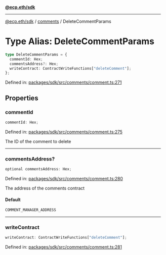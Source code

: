 [**@ecp.eth/sdk**](../../index.mdx)

***

[@ecp.eth/sdk](/sdk-reference/index.mdx) / [comments](/sdk-reference/comments/index.mdx) / DeleteCommentParams

# Type Alias: DeleteCommentParams

```ts
type DeleteCommentParams = {
  commentId: Hex;
  commentsAddress?: Hex;
  writeContract: ContractWriteFunctions["deleteComment"];
};
```

Defined in: [packages/sdk/src/comments/comment.ts:271](https://github.com/ecp-eth/comments-monorepo/blob/main/packages/sdk/src/comments/comment.ts#L271)

## Properties

### commentId

```ts
commentId: Hex;
```

Defined in: [packages/sdk/src/comments/comment.ts:275](https://github.com/ecp-eth/comments-monorepo/blob/main/packages/sdk/src/comments/comment.ts#L275)

The ID of the comment to delete

***

### commentsAddress?

```ts
optional commentsAddress: Hex;
```

Defined in: [packages/sdk/src/comments/comment.ts:280](https://github.com/ecp-eth/comments-monorepo/blob/main/packages/sdk/src/comments/comment.ts#L280)

The address of the comments contract

#### Default

```ts
COMMENT_MANAGER_ADDRESS
```

***

### writeContract

```ts
writeContract: ContractWriteFunctions["deleteComment"];
```

Defined in: [packages/sdk/src/comments/comment.ts:281](https://github.com/ecp-eth/comments-monorepo/blob/main/packages/sdk/src/comments/comment.ts#L281)

